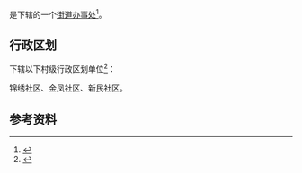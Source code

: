 {{中国乡级行政区|52/05/22/005/000}}

'''{{PAGENAMEBASE}}'''是{{PRC admin/fullname|52/05/22/005/000|3}}下辖的一个[[街道办事处|街道办事处]]<ref>{{PRC admin/ref sgc|{{PRC admin/parent|52/05/22/005/000}}}}</ref>。

== 行政区划 ==
{{PAGENAMEBASE}}下辖以下村级行政区划单位<ref>{{PRC admin/ref sgc|52/05/22/005/000}}</ref>：

锦绣社区、金凤社区、新民社区。

== 参考资料 ==
{{reflist}}

{{贵州行政区划小作品}}
{{PRC admin/navcat|52/05/22/005/000}}